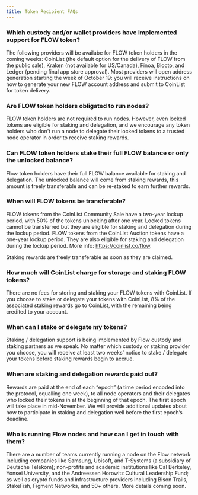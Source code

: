 ```yaml
---
title: Token Recipient FAQs
---
```


### Which custody and/or wallet providers have implemented support for FLOW token?

The following providers will be availabe for FLOW token holders in the coming weeks: CoinList (the default option for the delivery of FLOW from the public sale), Kraken (not available for US/Canada), Finoa, Blocto, and Ledger (pending final app store approval). Most providers will open address generation starting the week of October 19: you will receive instructions on how to generate your new FLOW account address and submit to CoinList for token delivery.

### Are FLOW token holders obligated to run nodes? 

FLOW token holders are not required to run nodes. However, even locked tokens are eligible for staking and delegation, and we encourage any token holders who don't run a node to delegate their locked tokens to a trusted node operator in order to receive staking rewards.

### Can FLOW token holders stake their full FLOW balance or only the unlocked balance?

Flow token holders have their full FLOW balance available for staking and delegation. The unlocked balance will come from staking rewards, this amount is freely transferable and can be re-staked to earn further rewards. 

### When will FLOW tokens be transferable?

FLOW tokens from the CoinList Community Sale have a two-year lockup period, with 50% of the tokens unlocking after one year. Locked tokens cannot be transferred but they are eligible for staking and delegation during the lockup period. FLOW tokens from the CoinList Auction tokens have a one-year lockup period. They are also eligible for staking and delegation during the lockup period. More info: https://coinlist.co/flow.

Staking rewards are freely transferable as soon as they are claimed. 

### How much will CoinList charge for storage and staking FLOW tokens?

There are no fees for storing and staking your FLOW tokens with CoinList. If you choose to stake or delegate your tokens with CoinList, 8% of the associated staking rewards go to CoinList, with the remaining being credited to your account. 

### When can I stake or delegate my tokens?

Staking / delegation support is being implemented by Flow custody and staking partners as we speak. No matter which custody or staking provider you choose, you will receive at least two weeks' notice to stake / delegate your tokens before staking rewards begin to accrue.

### When are staking and delegation rewards paid out?

Rewards are paid at the end of each “epoch” (a time period encoded into the protocol, equalling one week), to all node operators and their delegates who locked their tokens in at the beginning of that epoch. The first epoch will take place in mid-November. We will provide additional updates about how to participate in staking and delegation well before the first epoch’s deadline. 

### Who is running Flow nodes and how can I get in touch with them?

There are a number of teams currently running a node on the Flow network including companies like Samsung, Ubisoft, and T-Systems (a subsidiary of Deutsche Telekom); non-profits and academic institutions like Cal Berkeley, Yonsei University, and the Andreessen Horowitz Cultural Leadership Fund; as well as crypto funds and infrastructure providers including Bison Trails, StakeFish, Figment Networks, and 50+ others. More details coming soon. 

